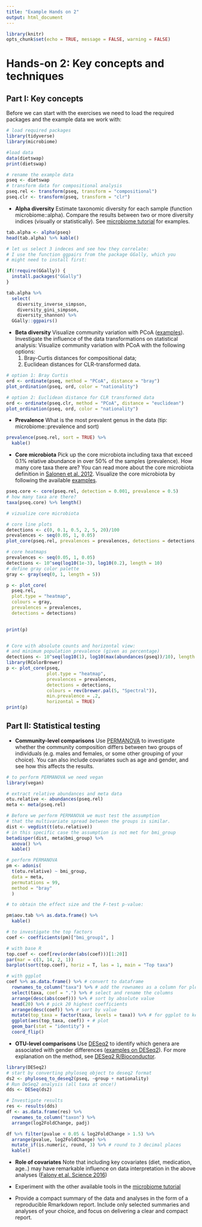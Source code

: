 ```yaml
---
title: "Example Hands on 2"
output: html_document
---
```


```r
library(knitr)
opts_chunk$set(echo = TRUE, message = FALSE, warning = FALSE)
```

# Hands-on 2: Key concepts and techniques



## Part I: Key concepts

Before we can start with the exercises we need to load the required packages and the example data we work with:

```r
# load required packages
library(tidyverse)
library(microbiome)

#load data
data(dietswap) 
print(dietswap)

# rename the example data
pseq <- dietswap
# transform data for compositional analysis
pseq.rel <- transform(pseq, transform = "compositional")
pseq.clr <- transform(pseq, transform = "clr")
```




 * **Alpha diversity** Estimate taxonomic diversity for each sample
     (function microbiome::alpha). Compare the results between two or
     more diversity indices (visually or statistically). See
     [microbiome tutorial](https://microbiome.github.io/tutorials/)
     for examples.
     
```r
tab.alpha <- alpha(pseq)
head(tab.alpha) %>% kable()

# let us select 3 indeces and see how they correlate:
# I use the function ggpairs from the package GGally, which you
# might need to install first:

if(!require(GGally)) {
  install.packages("GGally")
}

tab.alpha %>%
  select(
    diversity_inverse_simpson, 
    diversity_gini_simpson, 
    diversity_shannon) %>%
  GGally::ggpairs()
```


 * **Beta diversity** Visualize community variation with PCoA
     ([examples](https://microbiome.github.io/tutorials/Ordination.html)).
     Investigate the influence of the data transformations on
     statistical analysis: Visualize community variation with PCoA
     with the following options:  
     1) Bray-Curtis distances for
     compositional data;  
     2) Euclidean distances for CLR-transformed
     data.
     
     
```r
# option 1: Bray Curtis
ord <- ordinate(pseq, method = "PCoA", distance = "bray")
plot_ordination(pseq, ord, color = "nationality")

# option 2: Euclidean distance for CLR transformed data
ord <- ordinate(pseq.clr, method = "PCoA", distance = "euclidean")
plot_ordination(pseq, ord, color = "nationality")
```


 * **Prevalence** What is the most prevalent genus in the data (tip:
     microbiome::prevalence and sort)

```r
prevalence(pseq.rel, sort = TRUE) %>% 
  kable()
```


 * **Core microbiota** Pick up the core microbiota including taxa that
     exceed 0.1% relative abundance in over 50% of the samples
     (prevalence). How many core taxa there are? You can read more about the core microbiota definition in [Salonen et al. 2012](https://www.clinicalmicrobiologyandinfection.com/article/S1198-743X(14)60962-9/fulltext). Visualize the core microbiota by following the available [examples](https://microbiome.github.io/tutorials/Core.html).
     
     
```r
pseq.core <- core(pseq.rel, detection = 0.001, prevalence = 0.5)
# how many taxa are there?
taxa(pseq.core) %>% length()

# vizualize core microbiota

# core line plots
detections <- c(0, 0.1, 0.5, 2, 5, 20)/100
prevalences <- seq(0.05, 1, 0.05)
plot_core(pseq.rel, prevalences = prevalences, detections = detections, plot.type = "lineplot")

# core heatmaps
prevalences <- seq(0.05, 1, 0.05)
detections <- 10^seq(log10(1e-3), log10(0.2), length = 10)
# define gray color palette
gray <- gray(seq(0, 1, length = 5))

p <- plot_core(
  pseq.rel, 
  plot.type = "heatmap", 
  colours = gray, 
  prevalences = prevalences, 
  detections = detections)
  

print(p)


# Core with absolute counts and horizontal view:
# and minimum population prevalence (given as percentage)
detections <- 10^seq(log10(1), log10(max(abundances(pseq))/10), length = 10)
library(RColorBrewer)
p <- plot_core(pseq, 
               plot.type = "heatmap",
               prevalences = prevalences,
               detections = detections,
               colours = rev(brewer.pal(5, "Spectral")),
               min.prevalence = .2, 
               horizontal = TRUE)
print(p)
```



## Part II: Statistical testing

 * **Community-level comparisons** Use
     [PERMANOVA](https://microbiome.github.io/tutorials/PERMANOVA.html)
     to investigate whether the community composition differs between
     two groups of individuals (e.g. males and females, or some other
     grouping of your choice). You can also include covariates such as
     age and gender, and see how this affects the results.

```r
# to perform PERMANOVA we need vegan
library(vegan)

# extract relative abundances and meta data
otu.relative <- abundances(pseq.rel)
meta <- meta(pseq.rel)

# Before we perform PERMANOVA we must test the assumption 
# that the multivariate spread between the groups is similar.
dist <- vegdist(t(otu.relative))
# in this specific case the assumption is not met for bmi_group
betadisper(dist, meta$bmi_group) %>%
  anova() %>% 
  kable()

# perform PERMANOVA
pm <- adonis(
  t(otu.relative) ~ bmi_group,
  data = meta,
  permutations = 99,
  method = "bray"
  )

# to obtain the effect size and the F-test p-value:
```


```r
pm$aov.tab %>% as.data.frame() %>%
  kable()

# to investigate the top factors
coef <- coefficients(pm)["bmi_group1", ]

# with base R
top.coef <- coef[rev(order(abs(coef)))[1:20]]
par(mar = c(3, 14, 2, 1))
barplot(sort(top.coef), horiz = T, las = 1, main = "Top taxa")

# with ggplot
coef %>% as.data.frame() %>% # convert to dataframe
  rownames_to_column("taxa") %>% # add the rownames as a column for plotting
  select(taxa, coef = ".") %>% # select and rename the columns
  arrange(desc(abs(coef))) %>% # sort by absolute value
  head(20) %>% # pick 20 highest coefficients
  arrange(desc(coef)) %>% # sort by value
  mutate(top_taxa = factor(taxa, levels = taxa)) %>% # for ggplot to keep order we need factor
  ggplot(aes(top_taxa, coef)) + # plot
  geom_bar(stat = "identity") +
  coord_flip()

```


 * **OTU-level comparisons** Use
     [DESeq2](https://genomebiology.biomedcentral.com/articles/10.1186/s13059-014-0550-8)
     to identify which genera are associated with gender differences
     ([examples on
     DESeq2](https://microbiome.github.io/tutorials/all.html)). For
     more explanation on the method, see [DESeq2
     R/Bioconductor](http://bioconductor.org/packages/devel/bioc/vignettes/DESeq2/inst/doc/DESeq2.html).
     
```r
library(DESeq2)
# start by converting phyloseq object to deseq2 format
ds2 <- phyloseq_to_deseq2(pseq, ~group + nationality)
# Run DeSeq2 analysis (all taxa at once!)
dds <- DESeq(ds2)

# Investigate results 
res <- results(dds)
df <- as.data.frame(res) %>% 
  rownames_to_column("taxon") %>%
  arrange(log2FoldChange, padj)

df %>% filter(pvalue < 0.05 & log2FoldChange > 1.5) %>%
  arrange(pvalue, log2FoldChange) %>%
  mutate_if(is.numeric, round, 3) %>% # round to 3 decimal places
  kable()

```


  * **Role of covariates** Note that including key covariates (diet,
     medication, age..) may have remarkable influence on data
     interpretation in the above analyses ([Falony et al. Science
     2016](https://science.sciencemag.org/content/352/6285/560.abstract?ijkey=ADV4ZnF4mHYIg&keytype=ref&siteid=sci))

 * Experiment with the other available tools in the [microbiome
   tutorial](https://microbiome.github.io/tutorials/)

 * Provide a compact summary of the data and analyses in the form of a
   reproducible Rmarkdown report. Include only selected summaries and
   analyses of your choice, and focus on delivering a clear and
   compact report.
